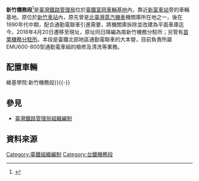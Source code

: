 '''新竹機務段'''<ref>{{Cite web |url = http://motclaw.motc.gov.tw/Law_ShowAll.aspx?LawID=B1060000&Mode=0&PageTitle=%E6%A2%9D%E6%96%87%E5%85%A7%E5%AE%B9 |title = 交通部臺灣鐵路管理局新竹機務段辦事細則 |access-date = 2016-07-04 |archive-date = 2019-06-11 |archive-url = https://web.archive.org/web/20190611014422/http://motclaw.motc.gov.tw/Law_ShowAll.aspx?LawID=B1060000&Mode=0&PageTitle=%E6%A2%9D%E6%96%87%E5%85%A7%E5%AE%B9 |dead-url = no }}</ref>是[[臺灣鐵路管理局|臺灣鐵路管理局]]位於[[臺鐵富岡車輛基地|臺鐵富岡車輛基地]]內，靠近[[新富車站|新富車站]]旁的車輛基地。原位於[[新竹車站|新竹車站]]內，原先曾是[[北臺灣|北臺灣]][[蒸汽機車|蒸汽機車]]機關庫所在地之一，後在1990年代中期，配合通勤電聯車引進需要，將機關庫拆除並改建為平面車庫迄今，2018年4月20日遷移至現址，原址同日降編為南新竹機務分駐所；另管有[[苗栗機務分駐所|苗栗機務分駐所]]。本段是臺鐵北部地區通勤電聯車的大本營，目前負責所屬EMU600-800型通勤電車組的檢修及清洗等業務。

== 配置車輛 ==
{{wikiversity|新竹機務段}}
{{main|v:新竹機務段{{!}}維基學院:新竹機務段}}{{-}}

== 參見 ==
*[[臺灣鐵路管理局組織編制|臺灣鐵路管理局組織編制]]

== 資料來源 ==
<references />

[[Category:臺鐵組織編制|Category:臺鐵組織編制]]
[[Category:台鐵機務段|Category:台鐵機務段]]